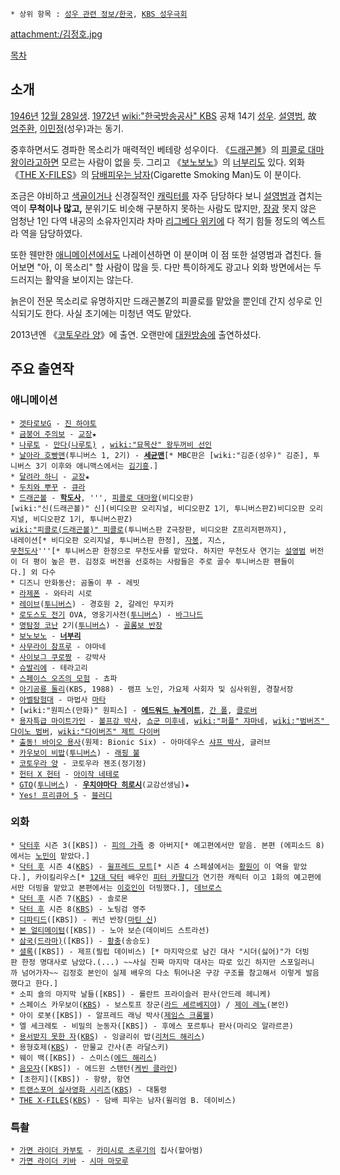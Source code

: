  * 상위 항목 : [[성우 관련 정보/한국]], [[KBS 성우극회]]

attachment:/김정호.jpg

[[목차]]

== 소개 ==
[[1946년]] [[12월 28일]]생. [[1972년]] [[wiki:"한국방송공사" KBS]] 공채 14기 [[성우]]. [[설영범]], 故 [[엄주환]], [[이민정]](성우)과는 동기.

중후하면서도 경파한 목소리가 매력적인 베테랑 성우이다. 《[[드래곤볼/애니메이션|드래곤볼]]》의 [[피콜로 대마왕]]이라고하면 모르는 사람이 없을 듯. 그리고 《[[보노보노]]》의 [[너부리]]도 있다. 외화 《[[THE X-FILES]]》의 [[담배피우는 남자]](Cigarette Smoking Man)도 이 분이다.

조금은 야비하고 [[색골]]이거나 신경질적인 [[캐릭터]]를 자주 담당하다 보니 [[설영범]]과 겹치는 역이 '''무척이나 많고,''' 분위기도 비슷해 구분하지 못하는 사람도 많지만, [[장광]] 못지 않은 엄청난 1인 다역 내공의 소유자인지라 차마 [[리그베다 위키]]에 다 적기 힘들 정도의 엑스트라 역을 담당하였다. 

또한 웬만한 [[애니메이션]]에서도 나레이션하면 이 분이며 이 점 또한 설영범과 겹친다. 들어보면 "아, 이 목소리" 할 사람이 많을 듯. 다만 특이하게도 광고나 외화 방면에서는 두드러지는 활약을 보이지는 않는다. 

늙은이 전문 목소리로 유명하지만 드래곤볼Z의 피콜로를 맡았을 뿐인데 간지 성우로 인식되기도 한다. 사실 초기에는 미청년 역도 맡았다.

2013년엔 《[[코토우라 양]]》에 출연. 오랜만에 [[대원방송]]에 출연하셨다.

== 주요 출연작 ==
=== 애니메이션 ===
 * [[겟타로보G]] - [[진 하야토]]
 * [[금붕어 주의보]] - [[교장(금붕어 주의보)|교장]]★
 * [[나루토]] - [[만다(나루토)]] , [[wiki:"묘목산" 왕두꺼비 선인]]
 * [[날아라 호빵맨]](투니버스 1, 2기) - '''[[세균맨]]'''[* MBC판은 [wiki:"김준(성우)" 김준], 투니버스 3기 이후와 애니맥스에서는 [[김기흥]].]
 * [[달려라 하니]] - [[교장]]★ 
 * [[두치와 뿌꾸]] - [[큐라]]
 * [[드래곤볼]] - '''[[학도사]]''', ''', [[피콜로 대마왕]](비디오판)
 [wiki:"신(드래곤볼)" 신](비디오판 오리지널, 비디오판Z 1기, 투니버스판Z)비디오판 오리지널, 비디오판Z 1기, 투니버스판Z) 
 [[wiki:"피콜로(드래곤볼)" 피콜로]](투니버스판 Z극장판, 비디오판 Z프리저편까지),
 내레이션[* 비디오판 오리지널, 투니버스판 한정], [[자봉]], 지스, 
 [[무천도사]]'''[* 투니버스판 한정으로 무천도사를 맡았다. 하지만 무천도사 연기는 [[설영범]] 버전이 더 평이 높은 편. 김정호 버전을 선호하는 사람들은 주로 골수 투니버스판 팬들이다.] 외 다수
 * 디즈니 만화동산: 곰돌이 푸 - 레빗
 * [[라제폰]] - 와타리 시로
 * [[레이브(만화)|레이브]]([[투니버스]]) - 경호원 2, 갈레인 무지카
 * [[로도스도 전기]] OVA, 영웅기사전([[투니버스]]) - [[바그나드]]
 * [[명탐정 코난]] 2기([[투니버스]]) - [[메구레 쥬죠|골롬보 반장]]
 * [[보노보노]] - '''[[너부리]]'''
 * [[사무라이 참프루]] - 야마네
 * [[사이보그 쿠로짱]] - 강박사
 * [[슈발리에]] - 테라고리
 * [[스페이스 오즈의 모험]] - 쵸파
 * [[아기공룡 둘리]](KBS, 1988) - 램프 노인, 가요제 사회자 및 심사위원, 경찰서장
 * [[아벨탐험대]] - 마법사 [[마타]]
 * [wiki:"원피스(만화)" 원피스] - '''[[에드워드 뉴게이트]]''', [[간 폴]], [[클로버]]
 * [[용자특급 마이트가인]] - [[볼프강 박사]], [[쇼군 미후네]], [[wiki:"퍼플" 쟈마네]], [[wiki:"범버즈" 다이노 범버]], [[wiki:"다이버즈" 제트 다이버]]
 * [[출동! 바이오 용사]](원제: Bionic Six) - 아마데우스 [[샤프 박사]], 글러브
 * [[카우보이 비밥]]([[투니버스]]) - [[래핑 불]]
 * [[코토우라 양]] - 코토우라 젠조(정기정)
 * [[헌터 X 헌터]] - [[아이작 네테로]]
 * [[GTO(애니메이션)|GTO]]([[투니버스]]) - '''[[우치야마다 히로시]]'''(교감선생님)★
 * [[Yes! 프리큐어 5]] - [[블러디(Yes! 프리큐어 5)|블러디]]

=== 외화 ===
 * [[닥터후]] 시즌 3([KBS]) - [[피의 가족]] 중 아버지[* 예고편에서만 맡음. 본편 (에피소드 8)에서는 [[노민]]이 맡았다.]
 * [[닥터 후]] 시즌 4([[KBS]]) - [[윌프레드 모트]][* 시즌 4 스페셜에서는 [[황원]]이 이 역을 맡았다.], 카이킬리우스[* [[12대 닥터]] 배우인 [[피터 카팔디]]가 연기한 캐릭터 이고 1화의 예고편에서만 더빙을 맡았고 본편에서는 [[이호인]]이 더빙했다.], [[데브로스]]
 * [[닥터 후]] 시즌 7([[KBS]]) - 솔로몬
 * [[닥터 후]] 시즌 8([[KBS]]) - 노팅검 영주
 * [[디파티드]]([KBS]) - 퀴넌 반장([[마틴 신]])
 * [[본 얼티메이텀]]([KBS]) - 노아 보슨(데이비드 스트라선)
 * [[삼국(드라마)]]([KBS]) - [[황충]](송승도)
 * [[셜록]]([KBS]) - 제프(필립 데이비스) [* 마지막으로 남긴 대사 "시더(싫어)"가 더빙판 한정 명대사로 남았다.(...) ~~사실 진짜 마지막 대사는 따로 있긴 하지만 스포일러니까 넘어가자~~ 김정호 본인이 실제 배우의 다소 튀어나온 구강 구조를 참고해서 이렇게 발음했다고 한다.]
 * 소피 숄의 마지막 날들([KBS]) - 롤란트 프라이슬러 판사(안드레 헤니케)
 * 스페이스 카우보이([[KBS]]) - 보스토프 장군([[라드 셰르베지야]]) / [[제이 레노]](본인)
 * 아이 로봇([KBS]) - 알프레드 래닝 박사([[제임스 크롬웰]])
 * 엘 세크레토 - 비밀의 눈동자([KBS]) - 후에스 포르투나 판사(마리오 알라르콘)
 * [[용서받지 못한 자]]([[KBS]]) - 잉글리쉬 밥([[리처드 해리스]])
 * 용형호제([[KBS]]) - 만물교 간사(존 라달스키)
 * 웨이 백([KBS]) - 스미스([[에드 해리스]])
 * [[음모자]]([KBS]) - 에드윈 스탠턴([[케빈 클라인]])
 * [초한지]([KBS]) - 항량, 항연
 * [[트랜스포머 실사영화 시리즈]]([[KBS]]) - 대통령
 * [[THE X-FILES]]([[KBS]]) - 담배 피우는 남자(윌리엄 B. 데이비스)
=== 특촬 ===
 * [[가면 라이더 카부토]] - [[카미시로 츠루기]]의 집사(할아범)
 * [[가면 라이더 키바]] - [[시마 마모루]]
